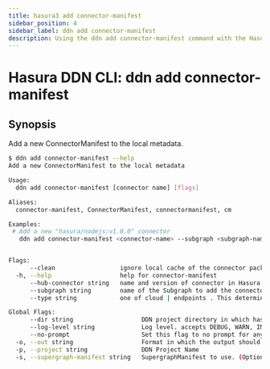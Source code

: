 ```yaml
---
title: hasura3 add connector-manifest
sidebar_position: 4
sidebar_label: ddn add connector-manifest
description: Using the ddn add connector-manifest command with the Hasura CLI
---
```


# Hasura DDN CLI: ddn add connector-manifest

## Synopsis

Add a new ConnectorManifest to the local metadata.

```bash
$ ddn add connector-manifest --help
Add a new ConnectorManifest to the local metadata

Usage:
  ddn add connector-manifest [connector name] [flags]

Aliases:
  connector-manifest, ConnectorManifest, connectormanifest, cm

Examples:
 # Add a new "hasura/nodejs:v1.0.0" connector
   ddn add connector-manifest <connector-name> --subgraph <subgraph-name> --hub-connector hasura/postgres --type cloud


Flags:
      --clean                  ignore local cache of the connector package
  -h, --help                   help for connector-manifest
      --hub-connector string   name and version of connector in Hasura connector hub
      --subgraph string        name of the Subgraph to add the connector to
      --type string            one of cloud | endpoints . This determines how the connector will be deployed. If unsure, choose 'cloud'

Global Flags:
      --dir string                   DDN project directory in which hasura.yaml is present (default ".")
      --log-level string             Log level. accepts DEBUG, WARN, INFO, ERROR, FATAL (default "INFO")
      --no-prompt                    Set this flag to no prompt for anything, the command fails if any input is missing
  -o, --out string                   Format in which the output should be printed, accepts table, json and yaml (default "table")
  -p, --project string               DDN Project Name
  -s, --supergraph-manifest string   SupergraphManifest to use. (Optional. DefaultSupergraphManifest used  if not provided)
```
